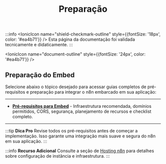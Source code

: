 ﻿---
sidebar_position: 1
title: Preparação
description: Pré-requisitos e preparação para embed do n8n
keywords: [n8n, embed, preparação, pré-requisitos, infraestrutura]
---


:::info
<IonicIcon name="shield-checkmark-outline" style={{fontSize: '18px', color: '#ea4b71'}} />
Esta página da documentação foi validada tecnicamente e didaticamente.
:::

<IonicIcon name="document-outline" style={{fontSize: '24px', color: '#ea4b71'}} />

## Preparação do Embed

Selecione abaixo o tópico desejado para acessar guias completos de pré-requisitos e preparação para integrar o n8n embarcado em sua aplicação:

---

- **[Pré-requisitos para Embed](./prerequisitos)** - Infraestrutura recomendada, domínios permitidos, CORS, segurança, planejamento de recursos e checklist completo.

---

:::tip **Dica Pro**
Revise todos os pré-requisitos antes de começar a implementação. Isso garante uma integração mais suave e segura do n8n em sua aplicação.
:::

:::info **Recurso Adicional**
Consulte a seção de [Hosting n8n](../../primeiros-passos/instalacao.mdx) para detalhes sobre configuração de instância e infraestrutura.
:::
